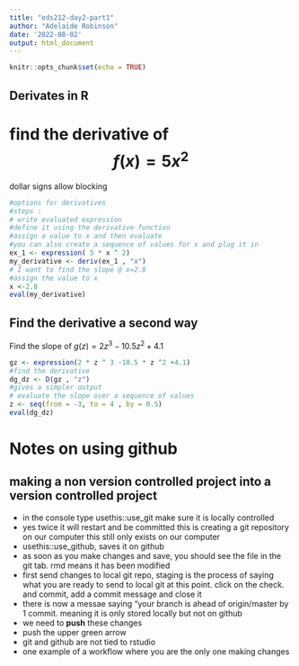 ```yaml
---
title: "eds212-day2-part1"
author: "Adelaide Robinson"
date: '2022-08-02'
output: html_document
---
```


```r
knitr::opts_chunk$set(echo = TRUE)
```

## Derivates in R

# find the derivative of $$f(x) = 5x^2$$

dollar signs allow blocking

```r
#options for derivatives
#steps : 
# write evaluated expression
#define it using the derivative function
#assign a value to x and then evaluate
#you can also create a sequence of values for x and plug it in
ex_1 <- expression( 5 * x ^ 2)
my_derivative <- deriv(ex_1 , "x")
# I want to find the slope @ x=2.8
#assign the value to x 
x <-2.8
eval(my_derivative)

```

## Find the derivative a second way

Find the slope of $g(z) = 2 z^3 -10.5z^2 +4.1$

```r
gz <- expression(2 * z ^ 3 -10.5 * z ^2 +4.1)
#find the derivative
dg_dz <- D(gz , "z")
#gives a simpler output
# evaluate the slope over a sequence of values
z <- seq(from = -3, to = 4 , by = 0.5)
eval(dg_dz)
```

# Notes on using github

## making a non version controlled project into a version controlled project

-   in the console type usethis::use_git make sure it is locally controlled
-   yes twice it will restart and be committed this is creating a git repository on our computer this still only exists on our computer
-   usethis::use_github, saves it on github
-   as soon as you make changes and save, you should see the file in the git tab. rmd means it has been modified
-   first send changes to local git repo, staging is the process of saying what you are ready to send to local git at this point. click on the check. and commit, add a commit message and close it
-   there is now a messae saying "your branch is ahead of origin/master by 1 commit. meaning it is only stored locally but not on github
-   we need to  **push**  these changes
-    push the upper green arrow
-    git and github are not tied to rstudio
-    one example of a workflow where you are the only one making changes 

